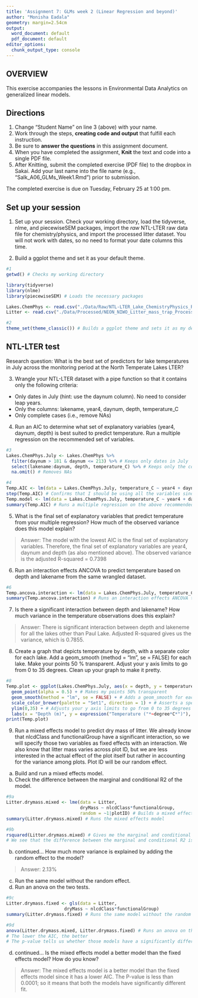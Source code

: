 ```yaml
---
title: 'Assignment 7: GLMs week 2 (Linear Regression and beyond)'
author: "Monisha Eadala"
geometry: margin=2.54cm
output:
  word_document: default
  pdf_document: default
editor_options:
  chunk_output_type: console
---
```


## OVERVIEW

This exercise accompanies the lessons in Environmental Data Analytics on generalized linear models. 

## Directions
1. Change "Student Name" on line 3 (above) with your name.
3. Work through the steps, **creating code and output** that fulfill each instruction.
4. Be sure to **answer the questions** in this assignment document.
6. When you have completed the assignment, **Knit** the text and code into a single PDF file.
8. After Knitting, submit the completed exercise (PDF file) to the dropbox in Sakai. Add your last name into the file name (e.g., "Salk_A06_GLMs_Week1.Rmd") prior to submission.

The completed exercise is due on Tuesday, February 25 at 1:00 pm.

## Set up your session 
1. Set up your session. Check your working directory, load the tidyverse, nlme, and piecewiseSEM packages, import the *raw* NTL-LTER raw data file for chemistry/physics, and import the processed litter dataset. You will not work with dates, so no need to format your date columns this time.

2. Build a ggplot theme and set it as your default theme.

```r
#1
getwd() # Checks my working directory

library(tidyverse)
library(nlme)
library(piecewiseSEM) # Loads the necessary packages

Lakes.ChemPhys <- read.csv("./Data/Raw/NTL-LTER_Lake_ChemistryPhysics_Raw.csv")
Litter <- read.csv("./Data/Processed/NEON_NIWO_Litter_mass_trap_Processed.csv") # Imports the necessary files

#2
theme_set(theme_classic()) # Builds a ggplot theme and sets it as my default theme
```


## NTL-LTER test
Research question: What is the best set of predictors for lake temperatures in July across the monitoring period at the North Temperate Lakes LTER? 

3. Wrangle your NTL-LTER dataset with a pipe function so that it contains only the following criteria: 

* Only dates in July (hint: use the daynum column). No need to consider leap years.
* Only the columns: lakename, year4, daynum, depth, temperature_C
* Only complete cases (i.e., remove NAs)

4. Run an AIC to determine what set of explanatory variables (year4, daynum, depth) is best suited to predict temperature. Run a multiple regression on the recommended set of variables. 

```r
#3
Lakes.ChemPhys.July <- Lakes.ChemPhys %>% 
  filter(daynum > 181 & daynum <= 213) %>% # Keeps only dates in July
  select(lakename:daynum, depth, temperature_C) %>% # Keeps only the columns: lakename, year4, daynum, depth, temperature_C
  na.omit() # Removes NAs

#4
Temp.AIC <- lm(data = Lakes.ChemPhys.July, temperature_C ~ year4 + daynum + depth) # Runs an AIC to determine what set of explanatory variables (year4, daynum, depth) is best suited to predict temperature
step(Temp.AIC) # Confirms that I should be using all the variables since that model has the lowest AIC
Temp.model <- lm(data = Lakes.ChemPhys.July, temperature_C ~ year4 + daynum + depth) # Asserts the chosen model
summary(Temp.AIC) # Runs a multiple regression on the above recommended set of variables
```

5. What is the final set of explanatory variables that predict temperature from your multiple regression? How much of the observed variance does this model explain?

> Answer: The model with the lowest AIC is the final set of explanatory variables. Therefore, the final set of explanatory variables are year4, daynum and depth (as also mentioned above). The observed variance is the adjusted R-squared = 0.7398

6. Run an interaction effects ANCOVA to predict temperature based on depth and lakename from the same wrangled dataset.

```r
#6
Temp.ancova.interaction <- lm(data = Lakes.ChemPhys.July, temperature_C ~ lakename * depth)
summary(Temp.ancova.interaction) # Runs an interaction effects ANCOVA to predict temperature based on depth and lakename from the same wrangled dataset
```

7. Is there a significant interaction between depth and lakename? How much variance in the temperature observations does this explain?

> Answer: There is significant interaction between depth and lakeneme for all the lakes other than Paul Lake. Adjusted R-squared gives us the variance, which is 0.7855.

8. Create a graph that depicts temperature by depth, with a separate color for each lake. Add a geom_smooth (method = "lm", se = FALSE) for each lake. Make your points 50 % transparent. Adjust your y axis limits to go from 0 to 35 degrees. Clean up your graph to make it pretty. 

```r
#8
Temp.plot <- ggplot(Lakes.ChemPhys.July, aes(x = depth, y = temperature_C, color = lakename)) + # Creates a graph that depicts temperature by depth, with a separate color for each lake
  geom_point(alpha = 0.5) + # Makes my points 50% transparent
  geom_smooth(method = "lm", se = FALSE) + # Adds a geom_smooth for each lake
  scale_color_brewer(palette = "Set1", direction = 1) + # Asserts a specific color palette that makes the graph effective and pretty
  ylim(0,35) + # Adjusts your y axis limits to go from 0 to 35 degrees
  labs(x = "Depth (m)", y = expression("Temperature ("*~degree*C*")"), color = "Lake Name") # Labels everything on the graph appropriately 
print(Temp.plot) 
```

9. Run a mixed effects model to predict dry mass of litter. We already know that nlcdClass and functionalGroup have a significant interaction, so we will specify those two variables as fixed effects with an interaction. We also know that litter mass varies across plot ID, but we are less interested in the actual effect of the plot itself but rather in accounting for the variance among plots. Plot ID will be our random effect.

a. Build and run a mixed effects model.
b. Check the difference between the marginal and conditional R2 of the model. 

```r
#9a
Litter.drymass.mixed <- lme(data = Litter, 
                            dryMass ~ nlcdClass*functionalGroup, 
                            random = ~1|plotID) # Builds a mixed effects model
summary(Litter.drymass.mixed) # Runs the mixed effects model

#9b
rsquared(Litter.drymass.mixed) # Gives me the marginal and conditional R2 of the model
# We see that the difference between the marginal and conditional R2 is 2.13%
```

b. continued... How much more variance is explained by adding the random effect to the model? 

> Answer: 2.13%  

c. Run the same model without the random effect.
d. Run an anova on the two tests. 
```r
#9c
Litter.drymass.fixed <- gls(data = Litter,
                      dryMass ~ nlcdClass*functionalGroup)
summary(Litter.drymass.fixed) # Runs the same model without the random effect

#9d
anova(Litter.drymass.mixed, Litter.drymass.fixed) # Runs an anova on the two tests
# The lower the AIC, the better
# The p-value tells us whether those models have a significantly different fit
```

d. continued... Is the mixed effects model a better model than the fixed effects model? How do you know?

> Answer: The mixed effects model is a better model than the fixed effects model since it has a lower AIC. The P-value is less than 0.0001; so it means that both the models have significantly different fit.